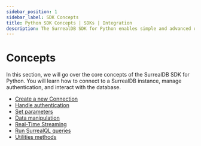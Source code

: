 ```yaml
---
sidebar_position: 1
sidebar_label: SDK Concepts
title: Python SDK Concepts | SDKs | Integration
description: The SurrealDB SDK for Python enables simple and advanced querying of a remote or embedded database.
---
```


# Concepts 

In this section, we will go over the core concepts of the SurrealDB SDK for Python. You will learn how to connect to a SurrealDB instance, manage authentication, and interact with the database.

- [Create a new Connection](/docs/sdk/python/concepts/create-a-new-connection)
- [Handle authentication](/docs/sdk/python/concepts/handling-authentication)
- [Set parameters](/docs/sdk/python/concepts/parameters)
- [Data manipulation](/docs/sdk/python/concepts/data-maniplulation)
- [Real-Time Streaming](/docs/sdk/python/concepts/streaming)
- [Run SurrealQL queries](/docs/sdk/python/concepts/writing-surrealql)
- [Utilities methods](/docs/sdk/python/concepts/utilities)